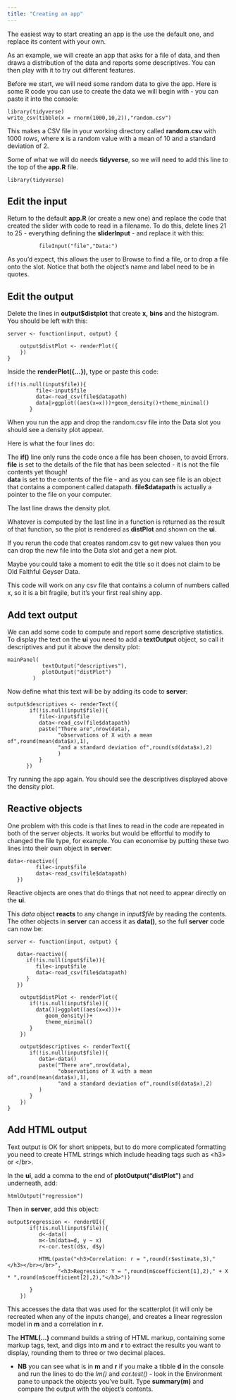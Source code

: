 ```yaml
---
title: "Creating an app"
---
```


The easiest way to start creating an app is the use the default one, and replace its content with your own.

As an example, we will create an app that asks for a file of data, and then draws a distribution of the data and reports some descriptives. You can then play with it to try out different features.

Before we start, we will need some random data to give the app. Here is some R code you can use to create the data we will begin with - you can paste it into the console:

```         
library(tidyverse)
write_csv(tibble(x = rnorm(1000,10,2)),"random.csv")
```

This makes a CSV file in your working directory called **random.csv** with 1000 rows, where **x** is a random value with a mean of 10 and a standard deviation of 2.

Some of what we will do needs **tidyverse**, so we will need to add this line to the top of the **app.R** file.

```         
library(tidyverse)
```

## Edit the input

Return to the default **app.R** (or create a new one) and replace the code that created the slider with code to read in a filename. To do this, delete lines 21 to 25 - everything defining the **sliderInput** - and replace it with this:

```         
          fileInput("file","Data:")
```

As you'd expect, this allows the user to Browse to find a file, or to drop a file onto the slot. Notice that both the object's name and label need to be in quotes.

## Edit the output

Delete the lines in **output\$distplot** that create **x,** **bins** and the histogram. You should be left with this:

```         
server <- function(input, output) {

    output$distPlot <- renderPlot({
    })
}
```

Inside the **renderPlot({...}),** type or paste this code:

```         
if(!is.null(input$file)){
         file<-input$file
         data<-read_csv(file$datapath)
         data|>ggplot((aes(x=x)))+geom_density()+theme_minimal()
       }
```

When you run the app and drop the random.csv file into the Data slot you should see a density plot appear.

Here is what the four lines do:

The **if()** line only runs the code once a file has been chosen, to avoid Errors.\
**file** is set to the details of the file that has been selected - it is not the file contents yet though!\
**data** is set to the contents of the file - and as you can see file is an object that contains a component called datapath. **file\$datapath** is actually a pointer to the file on your computer.

The last line draws the density plot.

Whatever is computed by the last line in a function is returned as the result of that function, so the plot is rendered as **distPlot** and shown on the **ui**.

If you rerun the code that creates random.csv to get new values then you can drop the new file into the Data slot and get a new plot.

Maybe you could take a moment to edit the title so it does not claim to be Old Faithful Geyser Data.

This code will work on any csv file that contains a column of numbers called x, so it is a bit fragile, but it's your first real shiny app.

## Add text output

We can add some code to compute and report some descriptive statistics. To display the text on the **ui** you need to add a **textOutput** object, so call it descriptives and put it above the density plot:

```         
mainPanel(
           textOutput("descriptives"),
           plotOutput("distPlot")
        )
```

Now define what this text will be by adding its code to **server**:

```         
output$descriptives <- renderText({
       if(!is.null(input$file)){ 
          file<-input$file
          data<-read_csv(file$datapath)
          paste("There are",nrow(data),
                "observations of X with a mean of",round(mean(data$x),1),
                "and a standard deviation of",round(sd(data$x),2)
                )
          }
      })
```

Try running the app again. You should see the descriptives displayed above the density plot.

## Reactive objects

One problem with this code is that lines to read in the code are repeated in both of the server objects. It works but would be effortful to modify to changed the file type, for example. You can economise by putting these two lines into their own object in **server**:

```         
data<-reactive({
         file<-input$file
         data<-read_csv(file$datapath)
   })
```
Reactive objects are ones that do things that not need to appear directly on the **ui**.

This *data* object **reacts** to any change in *input\$file* by reading the contents. The other objects in **server** can access it as **data()**, so the full **server** code can now be:

```         
server <- function(input, output) {
   
   data<-reactive({
      if(!is.null(input$file)){
         file<-input$file
         data<-read_csv(file$datapath)
      }
   })
   
    output$distPlot <- renderPlot({
       if(!is.null(input$file)){
         data()|>ggplot((aes(x=x)))+
            geom_density()+
            theme_minimal()
       }
    })
    
    output$descriptives <- renderText({
       if(!is.null(input$file)){ 
          data<-data()
          paste("There are",nrow(data),
                "observations of X with a mean of",round(mean(data$x),1),
                "and a standard deviation of",round(sd(data$x),2)
          )
       }
    })
}   
```

## Add HTML output

Text output is OK for short snippets, but to do more complicated formatting you need to create HTML strings which include heading tags such as \<h3\> or \</br\>.

In the **ui**, add a comma to the end of **plotOutput("distPlot")** and underneath, add:

```         
htmlOutput("regression") 
```

Then in **server**, add this object:

```         
output$regression <- renderUI({
       if(!is.null(input$file)){
          d<-data()
          m<-lm(data=d, y ~ x)
          r<-cor.test(d$x, d$y)
          
          HTML(paste("<h3>Correlation: r = ",round(r$estimate,3),"</h3></br></br>",
                "<h3>Regression: Y = ",round(m$coefficient[1],2)," + X * ",round(m$coefficient[2],2),"</h3>"))
          
       }
    })
```

This accesses the data that was used for the scatterplot (it will only be recreated when any of the inputs change), and creates a linear regression model in **m** and a correlation in **r**.

The **HTML(...)** command builds a string of HTML markup, containing some markup tags, text, and digs into **m** and **r** to extract the results you want to display, rounding them to three or two decimal places.

-   **NB** you can see what is in **m** and **r** if you make a tibble **d** in the console and run the lines to do the *lm()* and *cor.test()* - look in the Environment pane to unpack the objects you've built. Type **summary(m)** and compare the output with the object's contents.
